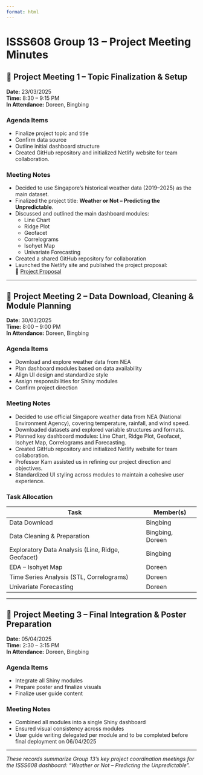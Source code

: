 ```yaml
---
format: html
---
```


# ISSS608 Group 13 – Project Meeting Minutes

## 📝 Project Meeting 1 – Topic Finalization & Setup

**Date:** 23/03/2025\
**Time:** 8:30 – 9:15 PM\
**In Attendance:** Doreen, Bingbing

### Agenda Items

-   Finalize project topic and title\
-   Confirm data source\
-   Outline initial dashboard structure\
-   Created GitHub repository and initialized Netlify website for team collaboration.

### Meeting Notes

-   Decided to use Singapore’s historical weather data (2019–2025) as the main dataset.\
-   Finalized the project title: **Weather or Not – Predicting the Unpredictable**.\
-   Discussed and outlined the main dashboard modules:
    -   Line Chart\
    -   Ridge Plot\
    -   Geofacet\
    -   Correlograms\
    -   Isohyet Map\
    -   Univariate Forecasting
-   Created a shared GitHub repository for collaboration\
-   Launched the Netlify site and published the project proposal:\
    🔗 [Project Proposal](https://vaagroup13.netlify.app/team/project_proposal)

------------------------------------------------------------------------

## 

## 📝 Project Meeting 2 – Data Download, Cleaning & Module Planning

**Date:** 30/03/2025\
**Time:** 8:00 – 9:00 PM\
**In Attendance:** Doreen, Bingbing

### Agenda Items

-   Download and explore weather data from NEA\
-   Plan dashboard modules based on data availability\
-   Align UI design and standardize style\
-   Assign responsibilities for Shiny modules\
-   Confirm project direction

### Meeting Notes

-   Decided to use official Singapore weather data from NEA (National Environment Agency), covering temperature, rainfall, and wind speed.
-   Downloaded datasets and explored variable structures and formats.
-   Planned key dashboard modules: Line Chart, Ridge Plot, Geofacet, Isohyet Map, Correlograms and Forecasting.
-   Created GitHub repository and initialized Netlify website for team collaboration.
-   Professor Kam assisted us in refining our project direction and objectives.
-   Standardized UI styling across modules to maintain a cohesive user experience.

### Task Allocation

| Task                                              | Member(s)        |
|---------------------------------------------------|------------------|
| Data Download                                     | Bingbing         |
| Data Cleaning & Preparation                       | Bingbing, Doreen |
| Exploratory Data Analysis (Line, Ridge, Geofacet) | Bingbing         |
| EDA – Isohyet Map                                 | Doreen           |
| Time Series Analysis (STL, Correlograms)          | Doreen           |
| Univariate Forecasting                            | Doreen           |

------------------------------------------------------------------------

## 📝 Project Meeting 3 – Final Integration & Poster Preparation

**Date:** 05/04/2025\
**Time:** 2:30 – 3:15 PM\
**In Attendance:** Doreen, Bingbing

### Agenda Items

-   Integrate all Shiny modules\
-   Prepare poster and finalize visuals\
-   Finalize user guide content

### Meeting Notes

-   Combined all modules into a single Shiny dashboard\
-   Ensured visual consistency across modules\
-   User guide writing delegated per module and to be completed before final deployment on 06/04/2025

------------------------------------------------------------------------

*These records summarize Group 13’s key project coordination meetings for the ISSS608 dashboard: "Weather or Not – Predicting the Unpredictable".*

